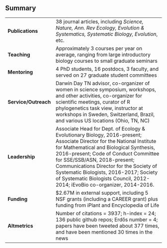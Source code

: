 

## Summary

 


                                                                                                                                                                                                                                                                                                                                                                                                                                    
---------------------  -------------------------------------------------------------------------------------------------------------------------------------------------------------------------------------------------------------------------------------------------------------------------------------------------------------------------------------------------------------------------------------------------------------
**Publications**       38 journal articles, including *Science, Nature, Ann. Rev Ecology, Evolution & Systematics, Systematic Biology, Evolution*, etc.                                                                                                                                                                                                                                                                             
**Teaching**           Approximately 3 courses per year on average, ranging from large introductory biology courses to small graduate seminars                                                                                                                                                                                                                                                                                      
**Mentoring**          4 PhD students, 16 postdocs, 3 faculty, and served on 27 graduate student committees                                                                                                                                                                                                                                                                                                                         
**Service/Outreach**   Darwin Day TN advisor, co-organizer of women in science symposium, workshops, and other activities, co-organizer for scientific meetings, curator of R phylogenetics task view, instructor at workshops in Sweden, Switzerland, Brazil, and various US locations (Ohio, TN, NC)                                                                                                                              
**Leadership**         Associate Head for Dept. of Ecology & Evolutionary Biology, 2016-present; Associate Director for the National Institute for Mathematical and Biological Synthesis, 2016-present; Code of Conduct Committee for SSE/SSB/ASN, 2018-present; Communications Director for the Society of Systematic Biologists, 2016-2017; Society of Systematic Biologists Council, 2012-2014; iEvoBio co-organizer, 2014-2016. 
**Funding**            $2.67M in external support, including 5 NSF grants (including a CAREER grant) plus funding from iPlant and Encyclopedia of Life                                                                                                                                                                                                                                                                              
**Altmetrics**         Number of citations = 3937; h-index = 24; 136 public github repos; Erdős number = 4; papers have been tweeted about 377 times, and have been mentioned 30 times in the news                                                                                                                                                                                                                                  
---------------------  -------------------------------------------------------------------------------------------------------------------------------------------------------------------------------------------------------------------------------------------------------------------------------------------------------------------------------------------------------------------------------------------------------------
